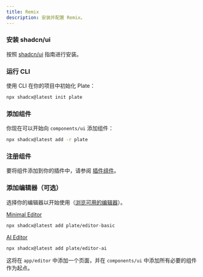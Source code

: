 ```yaml
---
title: Remix
description: 安装并配置 Remix。
---
```


<Steps>

### 安装 shadcn/ui

按照 [shadcn/ui](https://ui.shadcn.com/docs/installation/remix) 指南进行安装。

### 运行 CLI

使用 CLI 在你的项目中初始化 Plate：

```bash
npx shadcx@latest init plate
```

### 添加组件

你现在可以开始向 `components/ui` 添加组件：

```bash
npx shadcx@latest add -r plate
```

### 注册组件

要将组件添加到你的插件中，请参阅 [插件组件](/docs/plugin-components#register-components)。

### 添加编辑器（可选）

选择你的编辑器以开始使用（[浏览可用的编辑器](/editors)）。

[Minimal Editor](https://template.platejs.org/editor)
```bash
npx shadcx@latest add plate/editor-basic
```

[AI Editor](https://playground.platejs.org/editor)
```bash
npx shadcx@latest add plate/editor-ai
```

这将在 `app/editor` 中添加一个页面，并在 `components/ui` 中添加所有必要的组件作为起点。

</Steps>